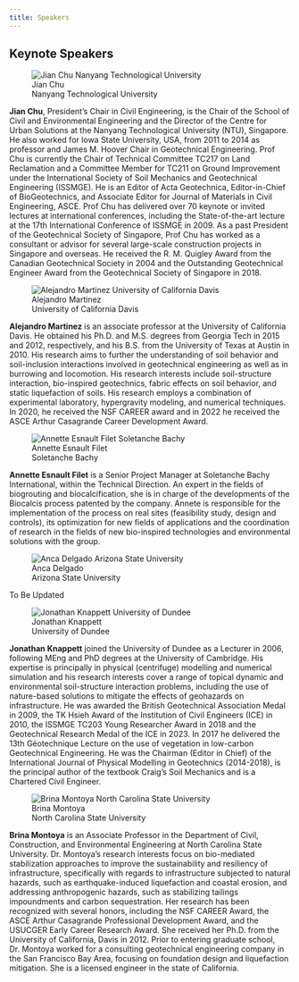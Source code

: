 ```yaml
---
title: Speakers
---
```


## Keynote Speakers

::: {layout="[3.2, 6.8]" .text-justify}
![Jian Chu <br/> Nanyang Technological University](img/chu.png)

**Jian Chu**, President’s Chair in Civil Engineering, is the Chair of the School of Civil and Environmental Engineering and the Director of the Centre for Urban Solutions at the Nanyang Technological University (NTU), Singapore. He also worked for Iowa State University, USA, from 2011 to 2014 as professor and James M. Hoover Chair in Geotechnical Engineering. Prof Chu is currently the Chair of Technical Committee TC217 on Land Reclamation and a Committee Member for TC211 on Ground Improvement under the International Society of Soil Mechanics and Geotechnical Engineering (ISSMGE). He is an Editor of Acta Geotechnica, Editor-in-Chief of BioGeotechnics, and Associate Editor for Journal of Materials in Civil Engineering, ASCE. Prof Chu has delivered over 70 keynote or invited lectures at international conferences, including the State-of-the-art lecture at the 17th International Conference of ISSMGE in 2009. As a past President of the Geotechnical Society of Singapore, Prof Chu has worked as a consultant or advisor for several large-scale construction projects in Singapore and overseas. He received the R. M. Quigley Award from the Canadian Geotechnical Society in 2004 and the Outstanding Geotechnical Engineer Award from the Geotechnical Society of Singapore in 2018.
:::


::: {layout="[3.2, 6.8]"}
![Alejandro Martinez <br/> University of California Davis](./img/martinez.JPG)

**Alejandro Martinez** is an associate professor at the University of California Davis. He obtained his Ph.D. and M.S. degrees from Georgia Tech in 2015 and 2012, respectively, and his B.S. from the University of Texas at Austin in 2010. His research aims to further the understanding of soil behavior and soil-inclusion interactions involved in geotechnical engineering as well as in burrowing and locomotion. His research interests include soil-structure interaction, bio-inspired geotechnics, fabric effects on soil behavior, and static liquefaction of soils. His research employs a combination of experimental laboratory, hypergravity modeling, and numerical techniques. In 2020, he received the NSF CAREER award and in 2022 he received the ASCE Arthur Casagrande Career Development Award. 
:::

::: {layout="[3.2, 6.8]"}
![Annette Esnault Filet <br/> Soletanche Bachy](./img/esnault-filet.png)

**Annette Esnault Filet** is a Senior Project Manager at Soletanche Bachy International, within the Technical Direction. An expert in the fields of biogrouting and biocalcification, she is in charge of the developments of the Biocalcis process patented by the company. Annete is responsible for the implementation of the process on real sites (feasibility study, design and controls), its optimization for new fields of applications and the coordination of research in the fields of new bio-inspired technologies and environmental solutions with the group.

:::

::: {layout="[3.2, 6.8]"}
![Anca Delgado <br/> Arizona State University](img/avatar.png)

To Be Updated
:::


::: {layout="[3.2, 6.8]"}
![Jonathan Knappett <br/> University of Dundee](./img/knappett.jpg)

**Jonathan Knappett** joined the University of Dundee as a Lecturer in 2006, following MEng and PhD degrees at the University of Cambridge.  His expertise is principally in physical (centrifuge) modelling and numerical simulation and his research interests cover a range of topical dynamic and environmental soil-structure interaction problems, including the use of nature-based solutions to mitigate the effects of geohazards on infrastructure.  He was awarded the British Geotechnical Association Medal in 2009, the TK Hsieh Award of the Institution of Civil Engineers (ICE) in 2010, the ISSMGE TC203 Young Researcher Award in 2018 and the Geotechnical Research Medal of the ICE in 2023.  In 2017 he delivered the 13th Géotechnique Lecture on the use of vegetation in low-carbon Geotechnical Engineering.  He was the Chairman (Editor in Chief) of the International Journal of Physical Modelling in Geotechnics (2014-2018), is the principal author of the textbook Craig’s Soil Mechanics and is a Chartered Civil Engineer.  
:::


::: {layout="[3.2, 6.8]"}
![Brina Montoya <br/> North Carolina State University](./img/montoya.jpg)

**Brina Montoya** is an Associate Professor in the Department of Civil, Construction, and Environmental Engineering at North Carolina State University.  Dr. Montoya’s research interests focus on bio-mediated stabilization approaches to improve the sustainability and resiliency of infrastructure, specifically with regards to infrastructure subjected to natural hazards, such as earthquake-induced liquefaction and coastal erosion, and addressing anthropogenic hazards, such as stabilizing tailings impoundments and carbon sequestration.  Her research has been recognized with several honors, including the NSF CAREER Award, the ASCE Arthur Casagrande Professional Development Award, and the USUCGER Early Career Research Award.  She received her Ph.D. from the University of California, Davis in 2012.  Prior to entering graduate school, Dr. Montoya worked for a consulting geotechnical engineering company in the San Francisco Bay Area, focusing on foundation design and liquefaction mitigation.  She is a licensed engineer in the state of California.
:::

